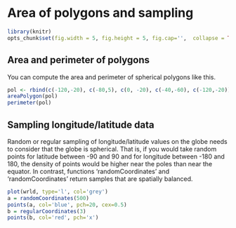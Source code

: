 # Area of polygons and sampling

```r
library(knitr)
opts_chunk$set(fig.width = 5, fig.height = 5, fig.cap='',  collapse = TRUE)
```

## Area and perimeter of polygons

You can compute the area and perimeter of spherical polygons like this. 

```r
pol <- rbind(c(-120,-20), c(-80,5), c(0, -20), c(-40,-60), c(-120,-20))
areaPolygon(pol)
perimeter(pol)
```

## Sampling longitude/latitude data


Random or regular sampling of longitude/latitude values on the globe needs to consider that the globe is spherical. That is, if you would take random points for latitude between -90 and 90 and for longitude between -180 and 180, the density of points would be higher near the poles than near the equator.
In contrast, functions 'randomCoordinates' and 'randomCoordinates' return samples that are spatially balanced.

```r
plot(wrld, type='l', col='grey')
a = randomCoordinates(500)
points(a, col='blue', pch=20, cex=0.5)
b = regularCoordinates(3)
points(b, col='red', pch='x')
```


